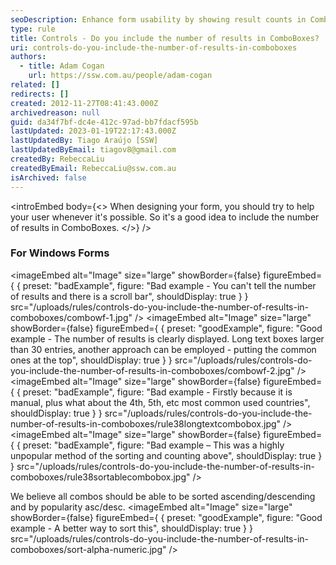 ```yaml
---
seoDescription: Enhance form usability by showing result counts in ComboBoxes for better user experience.
type: rule
title: Controls - Do you include the number of results in ComboBoxes?
uri: controls-do-you-include-the-number-of-results-in-comboboxes
authors:
  - title: Adam Cogan
    url: https://ssw.com.au/people/adam-cogan
related: []
redirects: []
created: 2012-11-27T08:41:43.000Z
archivedreason: null
guid: da34f7bf-dc4e-412c-97ad-bb7fdacf595b
lastUpdated: 2023-01-19T22:17:43.000Z
lastUpdatedBy: Tiago Araújo [SSW]
lastUpdatedByEmail: tiagov8@gmail.com
createdBy: RebeccaLiu
createdByEmail: RebeccaLiu@ssw.com.au
isArchived: false
---
```

<introEmbed
  body={<>
When designing your form, you should try to help your user whenever it's possible. So it's a good idea to include the number of results in ComboBoxes.
  </>}
/>
### For Windows Forms
<imageEmbed
  alt="Image"
  size="large"
  showBorder={false}
  figureEmbed={ {
    preset: "badExample",
    figure: "Bad example - You can't tell the number of results and there is a scroll bar",
    shouldDisplay: true
  } }
  src="/uploads/rules/controls-do-you-include-the-number-of-results-in-comboboxes/combowf-1.jpg"
/>
<imageEmbed
  alt="Image"
  size="large"
  showBorder={false}
  figureEmbed={ {
    preset: "goodExample",
    figure: "Good example - The number of results is clearly displayed. Long text boxes larger than 30 entries, another approach can be employed - putting the common ones at the top",
    shouldDisplay: true
  } }
  src="/uploads/rules/controls-do-you-include-the-number-of-results-in-comboboxes/combowf-2.jpg"
/>
<imageEmbed
  alt="Image"
  size="large"
  showBorder={false}
  figureEmbed={ {
    preset: "badExample",
    figure: "Bad example - Firstly because it is manual, plus what about the 4th, 5th, etc most common used countries",
    shouldDisplay: true
  } }
  src="/uploads/rules/controls-do-you-include-the-number-of-results-in-comboboxes/rule38longtextcombobox.jpg"
/>
<imageEmbed
  alt="Image"
  size="large"
  showBorder={false}
  figureEmbed={ {
    preset: "badExample",
    figure: "Bad example – This was a highly unpopular method of the sorting and counting above",
    shouldDisplay: true
  } }
  src="/uploads/rules/controls-do-you-include-the-number-of-results-in-comboboxes/rule38sortablecombobox.jpg"
/>

We believe all combos should be able to be sorted ascending/descending and by popularity asc/desc.
<imageEmbed
  alt="Image"
  size="large"
  showBorder={false}
  figureEmbed={ {
    preset: "goodExample",
    figure: "Good example - A better way to sort this",
    shouldDisplay: true
  } }
  src="/uploads/rules/controls-do-you-include-the-number-of-results-in-comboboxes/sort-alpha-numeric.jpg"
/>

